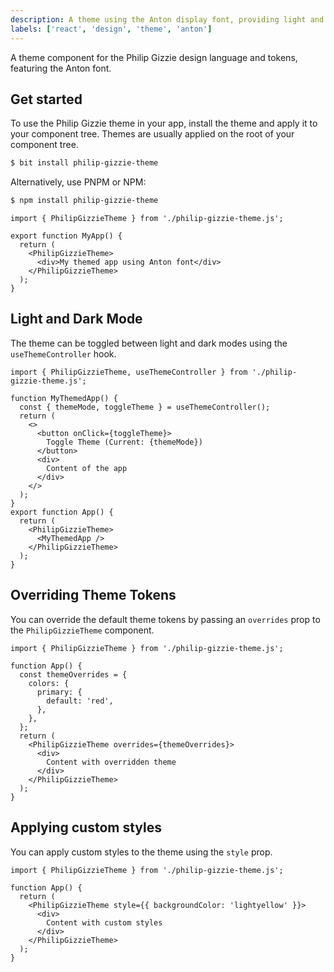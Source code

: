 ```yaml
---
description: A theme using the Anton display font, providing light and dark modes with design tokens for typography, colors, spacing, and sizes.
labels: ['react', 'design', 'theme', 'anton']
---
```


A theme component for the Philip Gizzie design language and tokens, featuring the Anton font.

## Get started

To use the Philip Gizzie theme in your app, install the theme and apply it to your component tree.
Themes are usually applied on the root of your component tree.

```bash
$ bit install philip-gizzie-theme
```
Alternatively, use PNPM or NPM:
```bash
$ npm install philip-gizzie-theme
```

```tsx
import { PhilipGizzieTheme } from './philip-gizzie-theme.js';

export function MyApp() {
  return (
    <PhilipGizzieTheme>
      <div>My themed app using Anton font</div>
    </PhilipGizzieTheme>
  );
}
```

## Light and Dark Mode

The theme can be toggled between light and dark modes using the `useThemeController` hook.

```tsx
import { PhilipGizzieTheme, useThemeController } from './philip-gizzie-theme.js';

function MyThemedApp() {
  const { themeMode, toggleTheme } = useThemeController();
  return (
    <>
      <button onClick={toggleTheme}>
        Toggle Theme (Current: {themeMode})
      </button>
      <div>
        Content of the app
      </div>
    </>
  );
}
export function App() {
  return (
    <PhilipGizzieTheme>
      <MyThemedApp />
    </PhilipGizzieTheme>
  );
}
```

## Overriding Theme Tokens

You can override the default theme tokens by passing an `overrides` prop to the `PhilipGizzieTheme` component.

```tsx
import { PhilipGizzieTheme } from './philip-gizzie-theme.js';

function App() {
  const themeOverrides = {
    colors: {
      primary: {
        default: 'red',
      },
    },
  };
  return (
    <PhilipGizzieTheme overrides={themeOverrides}>
      <div>
        Content with overridden theme
      </div>
    </PhilipGizzieTheme>
  );
}
```

## Applying custom styles

You can apply custom styles to the theme using the `style` prop.

```tsx
import { PhilipGizzieTheme } from './philip-gizzie-theme.js';

function App() {
  return (
    <PhilipGizzieTheme style={{ backgroundColor: 'lightyellow' }}>
      <div>
        Content with custom styles
      </div>
    </PhilipGizzieTheme>
  );
}